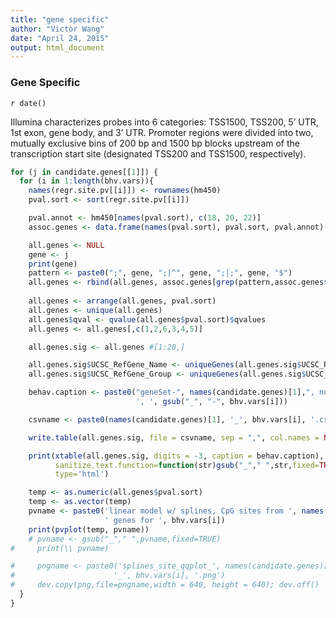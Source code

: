 ```yaml
---
title: "gene specific"
author: "Victor Wang"
date: "April 24, 2015"
output: html_document
---
```

### Gene Specific
`r date()`

Illumina characterizes probes into 6 categories: TSS1500, TSS200, 5' UTR, 1st exon, gene body, and 3' UTR.
Promoter regions were divided into two, mutually exclusive bins of 200 bp and 1500 bp blocks upstream of the
transcription start site (designated TSS200 and TSS1500, respectively).

```r
for (j in candidate.genes[[1]]) {
  for (i in 1:length(bhv.vars)){
    names(regr.site.pv[[i]]) <- rownames(hm450)
    pval.sort <- sort(regr.site.pv[[i]])

    pval.annot <- hm450[names(pval.sort), c(18, 20, 22)]
    assoc.genes <- data.frame(names(pval.sort), pval.sort, pval.annot)

    all.genes <- NULL
    gene <- j
    print(gene)
    pattern <- paste0(";", gene, ";|^", gene, ";|;", gene, "$")
    all.genes <- rbind(all.genes, assoc.genes[grep(pattern,assoc.genes$UCSC_RefGene_Name),])
  
    all.genes <- arrange(all.genes, pval.sort)
    all.genes <- unique(all.genes)
    all.genes$qval <- qvalue(all.genes$pval.sort)$qvalues
    all.genes <- all.genes[,c(1,2,6,3,4,5)]

    all.genes.sig <- all.genes #[1:20,]

    all.genes.sig$UCSC_RefGene_Name <- uniqueGenes(all.genes.sig$UCSC_RefGene_Name)
    all.genes.sig$UCSC_RefGene_Group <- uniqueGenes(all.genes.sig$UCSC_RefGene_Group)

    behav.caption <- paste0("geneSet-", names(candidate.genes)[1],", number of CpG is ", #correction,
                            ', ', gsub("_", "-", bhv.vars[i]))

    csvname <- paste0(names(candidate.genes)[1], '_', bhv.vars[i], '.csv')

    write.table(all.genes.sig, file = csvname, sep = ",", col.names = NA, qmethod = "double")

  	print(xtable(all.genes.sig, digits = -3, caption = behav.caption),
          sanitize.text.function=function(str)gsub("_"," ",str,fixed=TRUE), 
  	      type='html')

    temp <- as.numeric(all.genes$pval.sort)
    temp <- as.vector(temp)
    pvname <- paste0('linear model w/ splines, CpG sites from ', names(candidate.genes)[1],
                     ' genes for ', bhv.vars[i])
    print(pvplot(temp, pvname))
    # pvname <- gsub("_"," ",pvname,fixed=TRUE)
#     print(\\ pvname)

#     pngname <- paste0('splines_site_qqplot_', names(candidate.genes)[1],
#                      '_', bhv.vars[i], '.png')
#     dev.copy(png,file=pngname,width = 640, height = 640); dev.off()
  }
}
```
